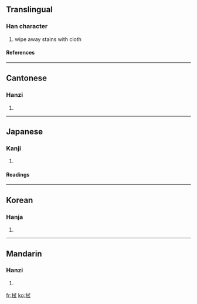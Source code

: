 ==Translingual==
===Han character===
{{Han char|rn=64|rad=手|as=06|sn=9|four=5304<sub>0</sub>|canj=手戈心一 (QIPM)}}
# wipe away stains with cloth
====References====
{{Han ref|kx=0427.200|dkj=11989|dj=0776.170|hdz=31865.030|uh=62ED|ud=25325|bh=ABF8|bd=44024}}
----
==Cantonese==
===Hanzi===
{{yue-hanzi|jyut=|y=sik1}}
# {{defn|Cantonese}}
----
==Japanese==
===Kanji===
{{ja-kanji|grade=|rs=手06}}
# {{defn|Japanese}} 
====Readings====
{{ja-readings|on=[[しき]] (shiki), [[しょく]] (shoku)|kun=[[ぬぐう]] (nuguu), [[ふく]] (fuku)}}
----
==Korean==
===Hanja===
{{ko-hanja|hangeul=식|eumhun=|rv=sik|mr=sik|y=sik}}
# {{defn|Korean}}
----
==Mandarin==
===Hanzi===
{{cmn-hanzi|pin=[[jiá]] (jia2), [[shì]] (shi4)|wg=chia<sup>2</sup>, shih<sup>4</sup>}}
# {{defn|Mandarin}}

[[fr:拭]]
[[ko:拭]]